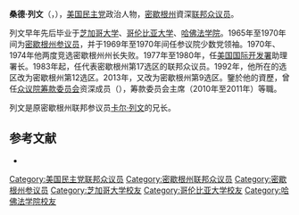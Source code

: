 {{Infobox Officeholder
|name         = 桑德·列文
|image        = Sander Levin, Official Portrait.JPG
|state        = [[密歇根州|密歇根州]]
|district     = 9
|term_start   = 2013年1月3日
|term_end     = 2019年1月3日
|predecessor  = [[加里·彼得斯|加里·彼得斯]]
|successor    = {{link-en|安迪·列汶|Andy Levin}}
|state1       = [[密歇根州|密歇根州]]
|district1    = 12
|term_start1  = 1993年1月3日
|term_end1    = 2013年1月3日
|predecessor1 = {{link-en|David E. Bonior|David E. Bonior}}
|successor1   = [[约翰·丁格尔|约翰·丁格尔]]
|state2       = [[密歇根州|密歇根州]]
|district2    = 17
|term_start2  = 1983年1月3日
|term_end2    = 1993年1月3日
|predecessor2 = {{link-en|William M. Brodhead|William M. Brodhead}}
|successor2   = 废除
|office3      = [[美国众议院筹款委员会|众议院筹款委员会]]主席
|term_start3  =  2010年3月4日
|term_end3    =  2011年1月3日
|predecessor3 = [[查尔斯·兰格尔|查尔斯·兰格尔]]
|successor3   = [[戴夫·坎普|戴夫·坎普]]
|birth_name   = Sander Martin Levin
|birth_date   = {{birth date and age|1931|9|6}}
|birth_place  = 美国[[密歇根州|密歇根州]][[底特律|底特律]]
|residence  = [[密歇根州|密歇根州]][[皇家橡|皇家橡]]
|death_date   = 
|death_place  = 
|party        = [[民主党_(美国)|民主党]]
|spouse       = Vicki Levin {{small|(1958–2008)}}<br>Pamela Cole {{small|(2012至今)}}
|children     = Andy<br>Jennifer<br>Madeleine<br>Matthew 
|alma_mater   = [[芝加哥大学|芝加哥大学]]<br>[[哥伦比亚大学|哥伦比亚大学]]<br>[[哈佛法学院|哈佛法学院]]
|religion     = [[犹太教|犹太教]]
|signature    = Sander Levin Signature.svg
}}

'''桑德·列文'''（{{lang-en|Sander Levin}}，{{bd|1931年|9月6日}}），[[美国民主党|美国民主党]]政治人物，[[密歇根州|密歇根州]]資深[[美国众议院|联邦众议员]]。

列文早年先后毕业于[[芝加哥大学|芝加哥大学]]、[[哥伦比亚大学|哥伦比亚大学]]、[[哈佛法学院|哈佛法学院]]。1965年至1970年间为[[密歇根州参议院|密歇根州参议员]]，并于1969年至1970年间任参议院少数党领袖。1970年、1974年他两度竞选密歇根州州长失败。1977年至1980年，任[[美国国际开发署|美国国际开发署]]助理署长。1983年起，任代表密歇根州第17选区的联邦众议员。1992年，他所在的选区改为密歇根州第12选区。2013年，又改为密歇根州第9选区。鑒於他的資歷，曾任[[美国众议院筹款委员会|众议院筹款委员会]]资深成员（{{lang|en|ranking member}}），筹款委员会主席（2010年至2011年）等職。

列文是原密歇根州联邦参议员[[卡尔·列文|卡尔·列文]]的兄长。

== 参考文献 ==
*{{CongLinks| congbio = l000263 | ballot = Sander_Levin | nndb = 625/000039508 | votesmart = 26918 | govtrack = 400238 | opencong = 400238 | rollcall = 251 | politifact = sander-levin | fec = H2MI17023 | opensecrets = N00003950 | assets = sander-levin | legistorm = 335/Rep_Sander_Martin_Levin.html |  followthemoney = | ontheissues = MI/Sander_Levin.htm | congress = sander-levin/683 | worldcat = lccn-n93-55885 | cspan = 251 | imdb = 0505713 | bloomberg = sander-levin | nyt = | washpo = gIQAv24SAP }}

{{authority control}}

{{DEFAULTSORT:Levin, Sander M.}}
[[Category:美国民主党联邦众议员|Category:美国民主党联邦众议员]]
[[Category:密歇根州联邦众议员|Category:密歇根州联邦众议员]]
[[Category:密歇根州参议员|Category:密歇根州参议员]]
[[Category:芝加哥大学校友|Category:芝加哥大学校友]]
[[Category:哥伦比亚大学校友|Category:哥伦比亚大学校友]]
[[Category:哈佛法学院校友|Category:哈佛法学院校友]]